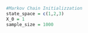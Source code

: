 \section{Puppet Markov Chain}

```r
#Markov Chain Initializzation
state_space = c(1,2,3)
X_0 = 1
sample_size = 1000
```
